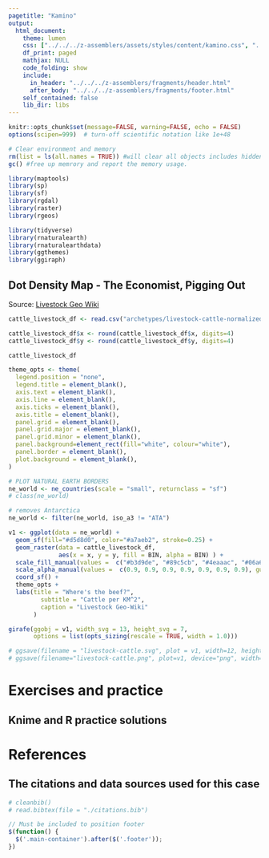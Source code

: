 ```yaml
---
pagetitle: "Kamino"
output: 
  html_document:
    theme: lumen
    css: ["../../../z-assemblers/assets/styles/content/kamino.css", "../../../z-assemblers/assets/icons/line-awesome/css/line-awesome.css"]
    df_print: paged
    mathjax: NULL
    code_folding: show
    include:
      in_header: "../../../z-assemblers/fragments/header.html"
      after_body: "../../../z-assemblers/fragments/footer.html"
    self_contained: false
    lib_dir: libs
---
```


```r

knitr::opts_chunk$set(message=FALSE, warning=FALSE, echo = FALSE)
options(scipen=999)  # turn-off scientific notation like 1e+48

# Clear environment and memory
rm(list = ls(all.names = TRUE)) #will clear all objects includes hidden objects.
gc() #free up memrory and report the memory usage.

library(maptools)
library(sp)
library(sf)
library(rgdal)
library(raster)
library(rgeos)

library(tidyverse)
library(rnaturalearth)
library(rnaturalearthdata)
library(ggthemes)
library(ggiraph)

```

## Dot Density Map - The Economist, Pigging Out

Source: <a href="https://livestock.geo-wiki.org/Application/index.php">Livestock Geo Wiki</a>


```r

cattle_livestock_df <- read.csv("archetypes/livestock-cattle-normalized.csv", header = TRUE)

cattle_livestock_df$x <- round(cattle_livestock_df$x, digits=4)
cattle_livestock_df$y <- round(cattle_livestock_df$y, digits=4)

cattle_livestock_df

```



```r

theme_opts <- theme(
  legend.position = "none",
  legend.title = element_blank(),
  axis.text = element_blank(),
  axis.line = element_blank(),
  axis.ticks = element_blank(),
  axis.title = element_blank(),
  panel.grid = element_blank(),
  panel.grid.major = element_blank(),
  panel.grid.minor = element_blank(),
  panel.background=element_rect(fill="white", colour="white"),
  panel.border = element_blank(),
  plot.background = element_blank(),
)

# PLOT NATURAL EARTH BORDERS
ne_world <- ne_countries(scale = "small", returnclass = "sf")
# class(ne_world)

# removes Antarctica
ne_world <- filter(ne_world, iso_a3 != "ATA") 

v1 <- ggplot(data = ne_world) +
  geom_sf(fill="#d5d8d0", color="#a7aeb2", stroke=0.25) +
  geom_raster(data = cattle_livestock_df,
              aes(x = x, y = y, fill = BIN, alpha = BIN) ) + 
  scale_fill_manual(values =  c("#b3d9de", "#89c5cb", "#4eaaac", "#06a6ab", "#009aa0", "#03646b", "#073b3a"), guide = "none") +
  scale_alpha_manual(values =  c(0.9, 0.9, 0.9, 0.9, 0.9, 0.9, 0.9), guide = "none") +
  coord_sf() +
  theme_opts +
  labs(title = "Where's the beef?",
         subtitle = "Cattle per KM^2",
         caption = "Livestock Geo-Wiki"
       )

girafe(ggobj = v1, width_svg = 13, height_svg = 7,
       options = list(opts_sizing(rescale = TRUE, width = 1.0)))

```



```r

# ggsave(filename = "livestock-cattle.svg", plot = v1, width=12, height=6)
# ggsave(filename="livestock-cattle.png", plot=v1, device="png", width=12, height=6, units="in", dpi=500)

```


# Exercises and practice
## Knime and R practice solutions



# References
## The citations and data sources used for this case


```r

# cleanbib()
# read.bibtex(file = "./citations.bib")

```



```js

// Must be included to position footer
$(function() {
  $('.main-container').after($('.footer'));
})

```